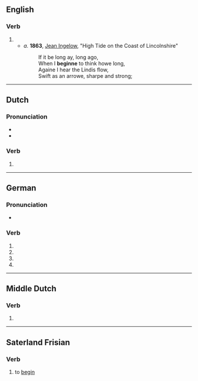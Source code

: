 ==English==

===Verb===
{{head|en|verb}}

# {{obsolete spelling of|begin|lang=en}}
#* ''a.'' '''1863''', [[w:Jean Ingelow|Jean Ingelow]], "High Tide on the Coast of Lincolnshire"
#*: If it be long ay, long ago,
#*: When I '''beginne''' to think howe long,
#*: Againe I hear the Lindis flow,
#*: Swift as an arrowe, sharpe and strong;

----

==Dutch==

===Pronunciation===
* {{IPA|/bəˈɣɪnə/|lang=nl}}
* {{audio|Nl-beginne.ogg|Audio|lang=nl}}

===Verb===
{{head|nl|verb form}}

# {{nl-verb form of|n=sg|t=pres|m=subj|beginnen}}

----

==German==

===Pronunciation===
* {{IPA|/bəˈɡɪnə/|lang=de}}

===Verb===
{{head|de|verb form}}

# {{de-verb form of|beginnen|1|s|g}}
# {{de-verb form of|beginnen|1|s|k1}}
# {{de-verb form of|beginnen|3|s|k1}}
# {{de-verb form of|beginnen|i|s}}

----

==Middle Dutch==

===Verb===
{{head|dum|verb form}}

# {{inflection of|beginnen||1|s|pres|indc|;|1|and|3|s|pres|subj|lang=dum}}

----

==Saterland Frisian==

===Verb===
{{head|stq|verbs}}

# to [[begin]]